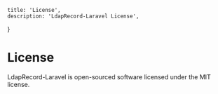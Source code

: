     title: 'License',
    description: 'LdapRecord-Laravel License',
}


# License

LdapRecord-Laravel is open-sourced software licensed under the MIT license.
